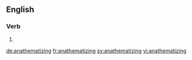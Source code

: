 ==English==

===Verb===
{{head|en}}

# {{present participle of|anathematize}}

[[de:anathematizing]]
[[fr:anathematizing]]
[[sv:anathematizing]]
[[vi:anathematizing]]